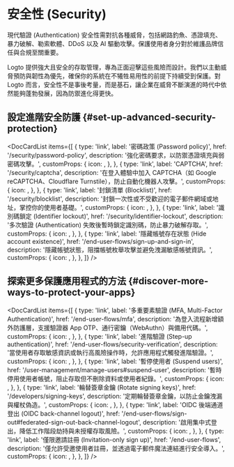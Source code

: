 
# 安全性 (Security)

現代驗證 (Authentication) 安全性需對抗各種威脅，包括網路釣魚、憑證填充、暴力破解、勒索軟體、DDoS 以及 AI 驅動攻擊。保護使用者身分對於維護品牌信任與合規至關重要。

Logto 提供強大且安全的存取管理，專為正面迎擊這些風險而設計。我們以主動威脅預防與韌性為優先，確保你的系統在不犧牲易用性的前提下持續受到保護。對 Logto 而言，安全性不是事後考量，而是基石，讓企業在威脅不斷演進的時代中依然能夠蓬勃發展，因為防禦進化得更快。

## 設定進階安全防護 \{#set-up-advanced-security-protection}

<DocCardList
  items={[
    {
      type: 'link',
      label: '密碼政策 (Password policy)',
      href: '/security/password-policy',
      description: '強化密碼要求，以防禦憑證填充與弱密碼攻擊。',
      customProps: {
        icon: <KeyIcon />,
      },
    },
    {
      type: 'link',
      label: 'CAPTCHA',
      href: '/security/captcha',
      description:
        '在登入體驗中加入 CAPTCHA（如 Google reCAPTCHA、Cloudflare Turnstile），防止自動化機器人攻擊。',
      customProps: {
        icon: <CheckboxIcon />,
      },
    },
    {
      type: 'link',
      label: '封鎖清單 (Blocklist)',
      href: '/security/blocklist',
      description: '封鎖一次性或不受歡迎的電子郵件網域或地址，掌控你的使用者基礎。',
      customProps: {
        icon: <BlockUserIcon />,
      },
    },
    {
      type: 'link',
      label: '識別碼鎖定 (Identifier lockout)',
      href: '/security/identifier-lockout',
      description: '多次驗證 (Authentication) 失敗後暫時鎖定識別碼，防止暴力破解存取。',
      customProps: {
        icon: <LockoutIcon />,
      },
    },
    {
      type: 'link',
      label: '隱藏帳號存在狀態 (Hide account existence)',
      href: '/end-user-flows/sign-up-and-sign-in',
      description: '隱藏帳號狀態，阻擋帳號枚舉攻擊並避免洩漏敏感帳號資訊。',
      customProps: {
        icon: <HideIcon />,
      },
    },
  ]}
/>

## 探索更多保護應用程式的方法 \{#discover-more-ways-to-protect-your-apps}

<DocCardList
  items={[
    {
      type: 'link',
      label: '多重要素驗證 (MFA, Multi-Factor Authentication)',
      href: '/end-user-flows/mfa',
      description: '為登入流程新增額外防護層，支援驗證器 App OTP、通行密鑰（WebAuthn）與備用代碼。',
      customProps: {
        icon: <LockIcon />,
      },
    },
    {
      type: 'link',
      label: '進階驗證 (Step-up authentication)',
      href: '/end-user-flows/security-verification',
      description: '當使用者存取敏感資訊或執行高風險操作時，允許應用程式觸發進階驗證。',
      customProps: {
        icon: <SecurityIcon />,
      },
    },
    {
      type: 'link',
      label: '暫停使用者 (Suspend users)',
      href: '/user-management/manage-users#suspend-user',
      description: '暫時停用使用者帳號，阻止存取但不刪除資料或使用者紀錄。',
      customProps: {
        icon: <SuspendIcon />,
      },
    },
    {
      type: 'link',
      label: '輪替簽章金鑰 (Rotate signing keys)',
      href: '/developers/signing-keys',
      description: '定期輪替簽章金鑰，以防止金鑰洩漏與權杖偽造。',
      customProps: {
        icon: <SendEmailIcon />,
      },
    },
    {
      type: 'link',
      label: 'OIDC 後端通道登出 (OIDC back-channel logout)',
      href: '/end-user-flows/sign-out#federated-sign-out-back-channel-logout',
      description: '啟用集中式登出，降低工作階段劫持與未授權存取風險。',
      customProps: {
        icon: <SuspendIcon />,
      },
    },
    {
      type: 'link',
      label: '僅限邀請註冊 (Invitation-only sign up)',
      href: '/end-user-flows',
      description: '僅允許受邀使用者註冊，並透過電子郵件魔法連結進行安全導入。',
      customProps: {
        icon: <SendEmailIcon />,
      },
    },
  ]}
/>
